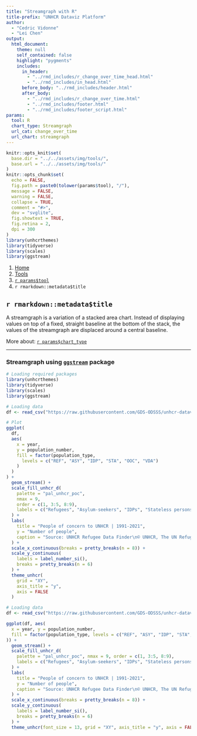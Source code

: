 ```yaml
---
title: "Streamgraph with R"
title-prefix: "UNHCR Dataviz Platform"
author:
  - "Cedric Vidonne"
  - "Lei Chen"
output:
  html_document:
    theme: null
    self_contained: false
    highlight: "pygments"
    includes:
      in_header:
        - "../rmd_includes/r_change_over_time_head.html"
        - "../rmd_includes/in_head.html"
      before_body: "../rmd_includes/header.html"
      after_body:
        - "../rmd_includes/r_change_over_time.html"
        - "../rmd_includes/footer.html"
        - "../rmd_includes/footer_script.html"
params:
  tool: R
  chart_type: Streamgraph
  url_cat: change_over_time
  url_chart: streamgraph
---
```


```r
knitr::opts_knit$set(
  base.dir = "../../assets/img/tools/",
  base.url = "../../assets/img/tools/"
)
knitr::opts_chunk$set(
  echo = FALSE,
  fig.path = paste0(tolower(params$tool), "/"),
  message = FALSE,
  warning = FALSE,
  collapse = TRUE,
  comment = "#>",
  dev = "svglite",
  fig.showtext = TRUE,
  fig.retina = 2,
  dpi = 300
)
library(unhcrthemes)
library(tidyverse)
library(scales)
library(ggstream)
```

<main id="tools" class="container mt-5">

<!-- Breadcrumb is filled automatically with the text from Title and Tool parameter in YAML --> 
<nav aria-label="breadcrumb">
    <ol class="breadcrumb">
        <li class="breadcrumb-item"><a href="../../">Home</a></li>
        <li class="breadcrumb-item"><a href="../">Tools</a></li>
        <li class="breadcrumb-item"><a href="../`r tolower(params$tool)`/">`r params$tool`</a></li>
        <li class="breadcrumb-item active" aria-current="page">`r rmarkdown::metadata$title`</li>
    </ol>
</nav>

<!-- Intro header --> 
<div class="my-5 text-center">

## `r rmarkdown::metadata$title`

<div class="row justify-content-center">
<div class="col-lg-8">

<!-- Only text to change below, the rest comes from the YAML --> 
A streamgraph is a variation of a stacked area chart. Instead of displaying values on top of a fixed, straight baseline at the bottom of the stack, the values of the streamgraph are displaced around a central baseline.

More about: <a href="../../chart_gallery/`r params$url_cat`.html#`r params$url_chart`">`r params$chart_type`</a>

</div>
</div>
</div>


----

<!-- Beginning of section, should be preceded by hr (----) --> 
<section class="my-5">

### Streamgraph using [`ggstream`](https://github.com/davidsjoberg/ggstream) package

<div class="row">

<!-- First column for large screen --> 
<div class="col-lg-6">

```r
# Loading required packages
library(unhcrthemes)
library(tidyverse)
library(scales)
library(ggstream)

# Loading data
df <- read_csv("https://raw.githubusercontent.com/GDS-ODSSS/unhcr-dataviz-platform/master/data/change_over_time/streamgraph.csv")

# Plot
ggplot(
  df,
  aes(
    x = year,
    y = population_number,
    fill = factor(population_type,
      levels = c("REF", "ASY", "IDP", "STA", "OOC", "VDA")
    )
  )
) +
  geom_stream() +
  scale_fill_unhcr_d(
    palette = "pal_unhcr_poc",
    nmax = 9,
    order = c(1, 3:5, 8:9),
    labels = c("Refugees", "Asylum-seekers", "IDPs", "Stateless persons", "Others of concern", "Venezuelans displaced abroad")
  ) +
  labs(
    title = "People of concern to UNHCR | 1991-2021",
    y = "Number of people",
    caption = "Source: UNHCR Refugee Data Finder\n© UNHCR, The UN Refugee Agency"
  ) +
  scale_x_continuous(breaks = pretty_breaks(n = 8)) +
  scale_y_continuous(
    labels = label_number_si(),
    breaks = pretty_breaks(n = 6)
  ) +
  theme_unhcr(
    grid = "XY",
    axis_title = "y",
    axis = FALSE
  )
```

</div>
<!-- End First column --->

<!-- Second column for large screen --> 
<div class="col-lg-6">


```r
# Loading data
df <- read_csv("https://raw.githubusercontent.com/GDS-ODSSS/unhcr-dataviz-platform/master/data/change_over_time/streamgraph.csv")

ggplot(df, aes(
  x = year, y = population_number,
  fill = factor(population_type, levels = c("REF", "ASY", "IDP", "STA", "OOC", "VDA"))
)) +
  geom_stream() +
  scale_fill_unhcr_d(
    palette = "pal_unhcr_poc", nmax = 9, order = c(1, 3:5, 8:9),
    labels = c("Refugees", "Asylum-seekers", "IDPs", "Stateless persons", "Others of concern", "Venezuelans displaced abroad")
  ) +
  labs(
    title = "People of concern to UNHCR | 1991-2021",
    y = "Number of people",
    caption = "Source: UNHCR Refugee Data Finder\n© UNHCR, The UN Refugee Agency"
  ) +
  scale_x_continuous(breaks = pretty_breaks(n = 8)) +
  scale_y_continuous(
    labels = label_number_si(),
    breaks = pretty_breaks(n = 6)
  ) +
  theme_unhcr(font_size = 13, grid = "XY", axis_title = "y", axis = FALSE)
```

</div>
<!-- End Second column --->

</div>
</section>
<!-- End of section --->

<!-- To add sections just copy the whole code between the above section tag --->

</main>
